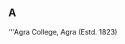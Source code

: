 {{Eiei-year|1823|19世紀}}

== A ==

'''Agra College, Agra (Estd. 1823)
{{Commonscat|Educational institutions established in 1823}}